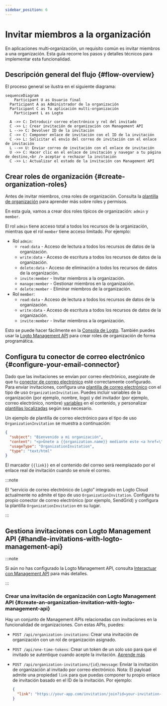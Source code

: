 ```yaml
---
sidebar_position: 6
---
```


# Invitar miembros a la organización

En aplicaciones multi‑organización, un requisito común es invitar miembros a una organización. Esta guía recorre los pasos y detalles técnicos para implementar esta funcionalidad.

## Descripción general del flujo \{#flow-overview}

El proceso general se ilustra en el siguiente diagrama:

```mermaid
sequenceDiagram
	Participant U as Usuario final
  Participant A as Administrador de la organización
  Participant C as Tu aplicación multi-organización
	Participant L as Logto

  A ->> C: Introducir correo electrónico y rol del invitado
  C ->> L: Crear invitación de organización con Management API
  L -->> C: Devolver ID de la invitación
  C ->> C: Componer enlace de invitación con el ID de la invitación
  C ->> L: Solicitar el envío del correo de invitación con el enlace de invitación
  L -->> U: Enviar correo de invitación con el enlace de invitación
  U ->> C: Hacer clic en el enlace de invitación y navegar a tu página de destino,<br /> aceptar o rechazar la invitación
  C ->> L: Actualizar el estado de la invitación con Management API
```

## Crear roles de organización \{#create-organization-roles}

Antes de invitar miembros, crea roles de organización. Consulta la [plantilla de organización](/authorization/organization-template) para aprender más sobre roles y permisos.

En esta guía, vamos a crear dos roles típicos de organización: `admin` y `member`.

El rol `admin` tiene acceso total a todos los recursos de la organización, mientras que el rol `member` tiene acceso limitado. Por ejemplo:

- Rol `admin`:
  - `read:data` - Acceso de lectura a todos los recursos de datos de la organización.
  - `write:data` - Acceso de escritura a todos los recursos de datos de la organización.
  - `delete:data` - Acceso de eliminación a todos los recursos de datos de la organización.
  - `invite:member` - Invitar miembros a la organización.
  - `manage:member` - Gestionar miembros en la organización.
  - `delete:member` - Eliminar miembros de la organización.
- Rol `member`:
  - `read:data` - Acceso de lectura a todos los recursos de datos de la organización.
  - `write:data` - Acceso de escritura a todos los recursos de datos de la organización.
  - `invite:member` - Invitar miembros a la organización.

Esto se puede hacer fácilmente en la [Consola de Logto](https://cloud.logto.io/). También puedes usar la [Logto Management API](https://openapi.logto.io/operation/operation-createorganizationrole) para crear roles de organización de forma programática.

## Configura tu conector de correo electrónico \{#configure-your-email-connector}

Dado que las invitaciones se envían por correo electrónico, asegúrate de que tu [conector de correo electrónico](/connectors/email-connectors) esté correctamente configurado. Para enviar invitaciones, configura una [plantilla de correo electrónico](/connectors/email-connectors/email-templates#email-template-types) con el tipo de uso `OrganizationInvitation`. Puedes incluir variables de la organización (por ejemplo, nombre, logo) y del invitador (por ejemplo, correo electrónico, nombre) [variables](/connectors/email-connectors/email-templates#email-template-variables) en el contenido, y personalizar [plantillas localizadas](/connectors/email-connectors/email-templates#email-template-localization) según sea necesario.

Un ejemplo de plantilla de correo electrónico para el tipo de uso `OrganizationInvitation` se muestra a continuación:

```json
{
  "subject": "Bienvenido a mi organización",
  "content": "<p>Únete a {{organization.name}} mediante este <a href=\"{{link}}\" target=\"_blank\">enlace</a>.</p>",
  "usageType": "OrganizationInvitation",
  "type": "text/html"
}
```

El marcador `{{link}}` en el contenido del correo será reemplazado por el enlace real de invitación cuando se envíe el correo.

:::note

El “servicio de correo electrónico de Logto” integrado en Logto Cloud actualmente no admite el tipo de uso `OrganizationInvitation`. Configura tu propio conector de correo electrónico (por ejemplo, SendGrid) y configura la plantilla `OrganizationInvitation` en su lugar.

:::

## Gestiona invitaciones con Logto Management API \{#handle-invitations-with-logto-management-api}

:::note

Si aún no has configurado la Logto Management API, consulta [Interactuar con Management API](/integrate-logto/interact-with-management-api) para más detalles.

:::

### Crear una invitación de organización con Logto Management API \{#create-an-organization-invitation-with-logto-management-api}

Hay un conjunto de Management APIs relacionadas con invitaciones en la funcionalidad de organizaciones. Con estas APIs, puedes:

- `POST /api/organization-invitations`: Crear una invitación de organización con un rol de organización asignado.
- `POST /api/one-time-tokens`: Crear un token de un solo uso para que el invitado se autentique cuando acepte la invitación. [Aprende más](/end-user-flows/one-time-token)
- `POST /api/organization-invitations/{id}/message`: Enviar la invitación de organización al invitado por correo electrónico.
  Nota: El payload admite una propiedad `link` para que puedas componer tu propio enlace de invitación basado en el ID de la invitación. Por ejemplo:

  ```json
  {
    "link": "https://your-app.com/invitation/join?id=your-invitation-id&token=your-one-time-token&email=invitee-email"
  }
  ```
